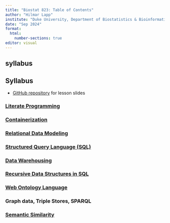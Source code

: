 ```yaml
---
title: "Biostat 823: Table of Contents"
author: "Hilmar Lapp"
institute: "Duke University, Department of Biostatistics & Bioinformatics"
date: "Sep 2024"
format:
  html:
    number-sections: true
editor: visual
---
```


<!-- produces main section 1 -->
## syllabus {.hidden} 


## Syllabus {.unnumbered}

* [GitHub repository](https://github.com/Duke-GCB/biostat-823) for lesson slides

### [Literate Programming](Lesson-LitProg.html)
### [Containerization](Lesson-02.html)
### [Relational Data Modeling](Lesson-RelMod.html)
### [Structured Query Language (SQL)](Lesson-04.html)
### [Data Warehousing](Lesson-05.html)
### [Recursive Data Structures in SQL](Lesson-06.html)
### [Web Ontology Language](Lesson-7b.html)
### Graph data, Triple Stores, SPARQL {.hidden} 
### [Semantic Similarity](Lesson-09.html)